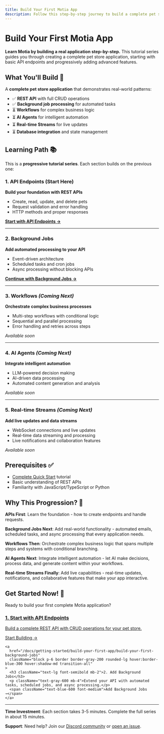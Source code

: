 ```yaml
---
title: Build Your First Motia App
description: Follow this step-by-step journey to build a complete pet store application. Learn API endpoints, background jobs, workflows, and advanced features in a structured progression.
---
```


# Build Your First Motia App

**Learn Motia by building a real application step-by-step.** This tutorial series guides you through creating a complete pet store application, starting with basic API endpoints and progressively adding advanced features.

## What You'll Build 🎯

A **complete pet store application** that demonstrates real-world patterns:
- ✅ **REST API** with full CRUD operations
- ✅ **Background job processing** for automated tasks  
- ⏳ **Workflows** for complex business logic
- ⏳ **AI Agents** for intelligent automation
- ⏳ **Real-time Streams** for live updates
- ⏳ **Database integration** and state management

## Learning Path 📚

This is a **progressive tutorial series**. Each section builds on the previous one:

### 1. API Endpoints (Start Here)
**Build your foundation with REST APIs**
- Create, read, update, and delete pets
- Request validation and error handling
- HTTP methods and proper responses

[**Start with API Endpoints →**](/docs/getting-started/build-your-first-app/creating-your-first-rest-api)

---

### 2. Background Jobs
**Add automated processing to your API**
- Event-driven architecture  
- Scheduled tasks and cron jobs
- Async processing without blocking APIs

[**Continue with Background Jobs →**](/docs/getting-started/build-your-first-app/build-your-first-background-jobs)

---

### 3. Workflows *(Coming Next)*
**Orchestrate complex business processes**
- Multi-step workflows with conditional logic
- Sequential and parallel processing
- Error handling and retries across steps

*Available soon*

---

### 4. AI Agents *(Coming Next)*
**Integrate intelligent automation**
- LLM-powered decision making
- AI-driven data processing
- Automated content generation and analysis

*Available soon*

---

### 5. Real-time Streams *(Coming Next)*
**Add live updates and data streams**
- WebSocket connections and live updates
- Real-time data streaming and processing
- Live notifications and collaboration features

*Available soon*

## Prerequisites ✅

- [Complete Quick Start](/docs/getting-started/quick-start) tutorial
- Basic understanding of REST APIs
- Familiarity with JavaScript/TypeScript or Python

## Why This Progression? 🤔

**APIs First**: Learn the foundation - how to create endpoints and handle requests.

**Background Jobs Next**: Add real-world functionality - automated emails, scheduled tasks, and async processing that every application needs.

**Workflows Then**: Orchestrate complex business logic that spans multiple steps and systems with conditional branching.

**AI Agents Next**: Integrate intelligent automation - let AI make decisions, process data, and generate content within your workflows.

**Real-time Streams Finally**: Add live capabilities - real-time updates, notifications, and collaborative features that make your app interactive.

## Get Started Now! 🚀

Ready to build your first complete Motia application?

<div className="not-prose">
  <div className="grid grid-cols-1 md:grid-cols-2 gap-4 mt-6">
    <a
      href="/docs/getting-started/build-your-first-app/creating-your-first-rest-api"
      className="block p-6 border border-gray-200 rounded-lg hover:border-blue-300 hover:shadow-md transition-all"
    >
      <h3 className="text-lg font-semibold mb-2">1. Start with API Endpoints</h3>
      <p className="text-gray-600 mb-4">Build a complete REST API with CRUD operations for your pet store.</p>
      <span className="text-blue-600 font-medium">Start Building →</span>
    </a>
    
    <a
      href="/docs/getting-started/build-your-first-app/build-your-first-background-jobs"
      className="block p-6 border border-gray-200 rounded-lg hover:border-blue-300 hover:shadow-md transition-all"
    >
      <h3 className="text-lg font-semibold mb-2">2. Add Background Jobs</h3>
      <p className="text-gray-600 mb-4">Extend your API with automated tasks, scheduled jobs, and async processing.</p>
      <span className="text-blue-600 font-medium">Add Background Jobs →</span>
    </a>
  </div>
</div>

---

**Time Investment**: Each section takes 3-5 minutes. Complete the full series in about 15 minutes.

**Support**: Need help? Join our [Discord community](https://discord.gg/motia) or [open an issue](https://github.com/MotiaDev/motia/issues).
